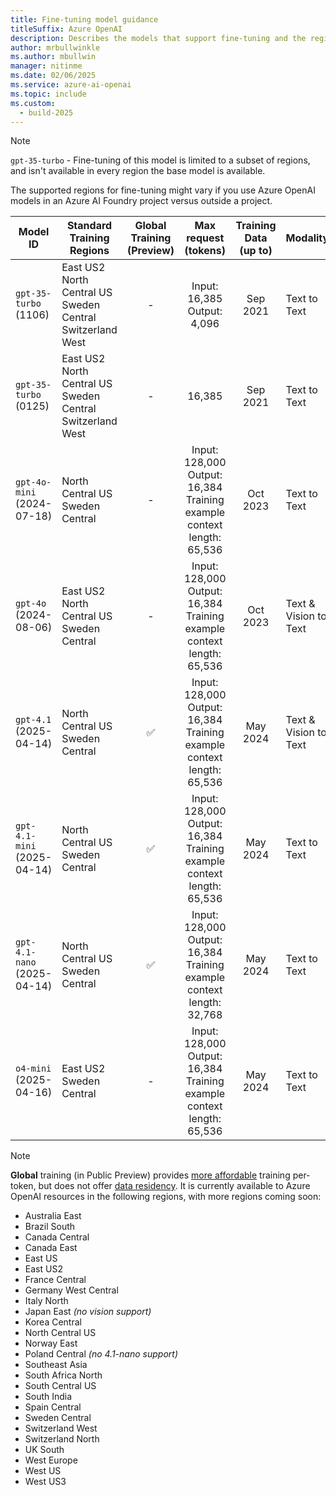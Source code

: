 ```yaml
---
title: Fine-tuning model guidance
titleSuffix: Azure OpenAI
description: Describes the models that support fine-tuning and the regions where fine-tuning is available.
author: mrbullwinkle
ms.author: mbullwin
manager: nitinme
ms.date: 02/06/2025
ms.service: azure-ai-openai
ms.topic: include
ms.custom:
  - build-2025
---
```


> [!NOTE]
> `gpt-35-turbo` - Fine-tuning of this model is limited to a subset of regions, and isn't available in every region the base model is available. 
>
> The supported regions for fine-tuning might vary if you use Azure OpenAI models in an Azure AI Foundry project versus outside a project.
>

|  Model ID  | Standard Training Regions | Global Training (Preview) | Max request (tokens) | Training Data (up to) | Modality |
|  --- | --- | :---: | :---: | :---: | --- |
| `gpt-35-turbo` (1106) | East US2 <br> North Central US <br> Sweden Central <br> Switzerland West | - | Input: 16,385<br> Output: 4,096 |  Sep 2021 | Text to Text |
| `gpt-35-turbo` (0125)  | East US2 <br> North Central US <br> Sweden Central <br> Switzerland West | - | 16,385 | Sep 2021 | Text to Text |
| `gpt-4o-mini` (2024-07-18) | North Central US <br> Sweden Central | - | Input: 128,000 <br> Output: 16,384  <br> Training example context length: 65,536 | Oct 2023 | Text to Text |
| `gpt-4o` (2024-08-06) | East US2 <br> North Central US <br> Sweden Central | - | Input: 128,000 <br> Output: 16,384  <br> Training example context length: 65,536 | Oct 2023 | Text & Vision to Text |
| `gpt-4.1` (2025-04-14) | North Central US <br> Sweden Central | ✅ | Input: 128,000 <br> Output: 16,384 <br> Training example context length: 65,536 | May 2024 | Text & Vision to Text |
| `gpt-4.1-mini` (2025-04-14) | North Central US <br> Sweden Central | ✅ | Input: 128,000 <br> Output: 16,384 <br> Training example context length: 65,536 | May 2024 | Text to Text |
| `gpt-4.1-nano` (2025-04-14) | North Central US <br> Sweden Central | ✅ | Input: 128,000 <br> Output: 16,384 <br> Training example context length: 32,768 | May 2024 | Text to Text |
| `o4-mini` (2025-04-16) | East US2 <br> Sweden Central | - | Input: 128,000 <br> Output: 16,384 <br> Training example context length: 65,536 | May 2024 | Text to Text |

> [!NOTE]
> **Global** training (in Public Preview) provides [more affordable](https://aka.ms/aoai-pricing) training per-token, but does not offer [data residency](https://aka.ms/data-residency). It is currently available to Azure OpenAI resources in the following regions, with more regions coming soon:
>- Australia East
>- Brazil South
>- Canada Central
>- Canada East
>- East US
>- East US2
>- France Central
>- Germany West Central
>- Italy North
>- Japan East _(no vision support)_
>- Korea Central
>- North Central US
>- Norway East
>- Poland Central _(no 4.1-nano support)_
>- Southeast Asia
>- South Africa North
>- South Central US
>- South India
>- Spain Central
>- Sweden Central
>- Switzerland West
>- Switzerland North
>- UK South
>- West Europe
>- West US
>- West US3
